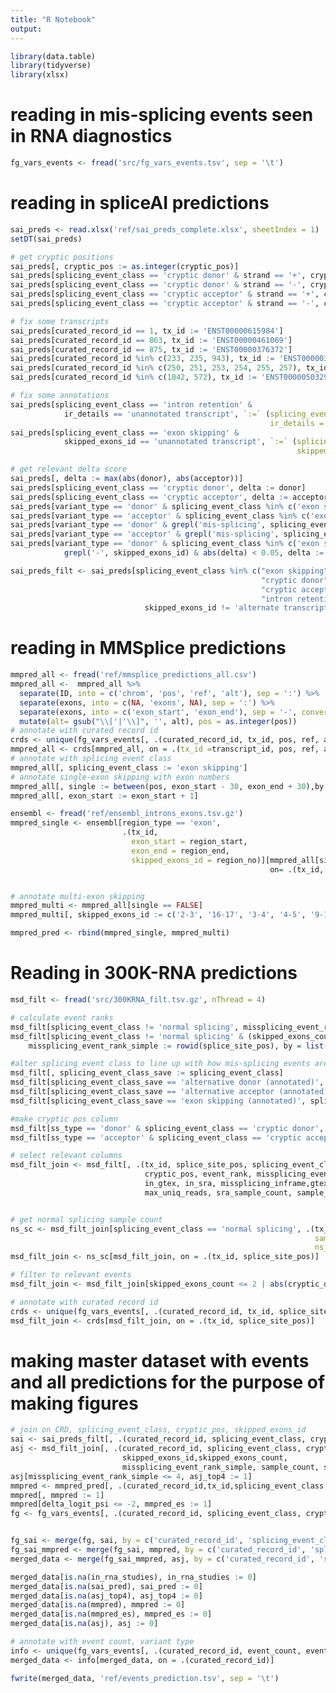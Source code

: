 ```yaml
---
title: "R Notebook"
output: 
---
```


```r
library(data.table)
library(tidyverse)
library(xlsx)
```

# reading in mis-splicing events seen in RNA diagnostics 

```r
fg_vars_events <- fread('src/fg_vars_events.tsv', sep = '\t')
```

# reading in spliceAI predictions

```r
sai_preds <- read.xlsx('ref/sai_preds_complete.xlsx', sheetIndex = 1)
setDT(sai_preds)

# get cryptic positions
sai_preds[, cryptic_pos := as.integer(cryptic_pos)]
sai_preds[splicing_event_class == 'cryptic donor' & strand == '+', cryptic_pos := gpos + 1]
sai_preds[splicing_event_class == 'cryptic donor' & strand == '-', cryptic_pos := gpos - 1]
sai_preds[splicing_event_class == 'cryptic acceptor' & strand == '+', cryptic_pos := gpos - 1]
sai_preds[splicing_event_class == 'cryptic acceptor' & strand == '-', cryptic_pos := gpos + 1]

# fix some transcripts
sai_preds[curated_record_id == 1, tx_id := 'ENST00000615984']
sai_preds[curated_record_id == 863, tx_id := 'ENST00000461069']
sai_preds[curated_record_id == 875, tx_id := 'ENST00000376372']
sai_preds[curated_record_id %in% c(233, 235, 943), tx_id := 'ENST00000357033']
sai_preds[curated_record_id %in% c(250, 251, 253, 254, 255, 257), tx_id := 'ENST00000397345']
sai_preds[curated_record_id %in% c(1042, 572), tx_id := 'ENST00000503292']

# fix some annotations
sai_preds[splicing_event_class == 'intron retention' &
            ir_details == 'unannotated transcript', `:=` (splicing_event_class =  "unannotated splice site hit",
                                                          ir_details = NA)]
sai_preds[splicing_event_class == 'exon skipping' &
            skipped_exons_id == 'unannotated transcript', `:=` (splicing_event_class =  "unannotated splice site hit",
                                                                skipped_exons_id = NA)]

# get relevant delta score
sai_preds[, delta := max(abs(donor), abs(acceptor))]
sai_preds[splicing_event_class == 'cryptic donor', delta := donor]
sai_preds[splicing_event_class == 'cryptic acceptor', delta := acceptor]
sai_preds[variant_type == 'donor' & splicing_event_class %in% c('exon skipping', 'intron retention'), delta := acceptor]
sai_preds[variant_type == 'acceptor' & splicing_event_class %in% c('exon skipping', 'intron retention'), delta := donor]
sai_preds[variant_type == 'donor' & grepl('mis-splicing', splicing_event_class), delta := donor]
sai_preds[variant_type == 'acceptor' & grepl('mis-splicing', splicing_event_class), delta := acceptor]
sai_preds[variant_type == 'donor' & splicing_event_class %in% c('exon skipping') &
            grepl('-', skipped_exons_id) & abs(delta) < 0.05, delta := donor]

sai_preds_filt <- sai_preds[splicing_event_class %in% c("exon skipping", 
                                                        "cryptic donor", 
                                                        "cryptic acceptor",
                                                        "intron retention") &
                              skipped_exons_id != 'alternate transcript']
```


# reading in MMSplice predictions

```r
mmpred_all <- fread('ref/mmsplice_predictions_all.csv')
mmpred_all <-  mmpred_all %>% 
  separate(ID, into = c('chrom', 'pos', 'ref', 'alt'), sep = ':') %>%
  separate(exons, into = c(NA, 'exons', NA), sep = ':') %>%
  separate(exons, into = c('exon_start', 'exon_end'), sep = '-', convert = TRUE) %>%
  mutate(alt= gsub("\\['|'\\]", '', alt), pos = as.integer(pos))
# annotate with curated record id
crds <- unique(fg_vars_events[, .(curated_record_id, tx_id, pos, ref, alt)])
mmpred_all <- crds[mmpred_all, on = .(tx_id =transcript_id, pos, ref, alt)][!is.na(curated_record_id)]
# annotate with splicing event class
mmpred_all[, splicing_event_class := 'exon skipping']
# annotate single-exon skipping with exon numbers
mmpred_all[, single := between(pos, exon_start - 30, exon_end + 30),by = 1:nrow(mmpred_all)]
mmpred_all[, exon_start := exon_start + 1]

ensembl <- fread('ref/ensembl_introns_exons.tsv.gz')
mmpred_single <- ensembl[region_type == 'exon', 
                         .(tx_id, 
                           exon_start = region_start, 
                           exon_end = region_end, 
                           skipped_exons_id = region_no)][mmpred_all[single == TRUE], 
                                                          on= .(tx_id, exon_start, exon_end)]


# annotate multi-exon skipping
mmpred_multi <- mmpred_all[single == FALSE]
mmpred_multi[, skipped_exons_id := c('2-3', '16-17', '3-4', '4-5', '9-10')]

mmpred_pred <- rbind(mmpred_single, mmpred_multi)
```

# Reading in 300K-RNA predictions

```r
msd_filt <- fread('src/300KRNA_filt.tsv.gz', nThread = 4)

# calculate event ranks
msd_filt[splicing_event_class != 'normal splicing', missplicing_event_rank := rowid(splice_site_pos), by = list(tx_id)]
msd_filt[splicing_event_class != 'normal splicing' & (skipped_exons_count <= 2 |abs(cryptic_distance) <= 600),
    missplicing_event_rank_simple := rowid(splice_site_pos), by = list(tx_id)]

#alter splicing event class to line up with how mis-splicing events are annotated
msd_filt[, splicing_event_class_save := splicing_event_class]
msd_filt[splicing_event_class_save == 'alternative donor (annotated)', splicing_event_class := 'cryptic donor']
msd_filt[splicing_event_class_save == 'alternative acceptor (annotated)', splicing_event_class := 'cryptic acceptor']
msd_filt[splicing_event_class_save == 'exon skipping (annotated)', splicing_event_class := 'exon skipping']

#make cryptic pos column
msd_filt[ss_type == 'donor' & splicing_event_class == 'cryptic donor', cryptic_pos := donor_pos]
msd_filt[ss_type == 'acceptor' & splicing_event_class == 'cryptic acceptor', cryptic_pos := acceptor_pos]

# select relevant columns
msd_filt_join <- msd_filt[, .(tx_id, splice_site_pos, splicing_event_class, skipped_exons_id,
                              cryptic_pos, event_rank, missplicing_event_rank, missplicing_event_rank_simple,
                              in_gtex, in_sra, missplicing_inframe,gtex_sample_count,
                              max_uniq_reads, sra_sample_count, sample_count, cryptic_distance,skipped_exons_count)]


# get normal splicing sample count
ns_sc <- msd_filt_join[splicing_event_class == 'normal splicing', .(tx_id, splice_site_pos,
                                                                    sample_count_ns =sample_count,
                                                                    ns_reads = max_uniq_reads)]
msd_filt_join <- ns_sc[msd_filt_join, on = .(tx_id, splice_site_pos)]

# filter to relevant events
msd_filt_join <- msd_filt_join[skipped_exons_count <= 2 | abs(cryptic_distance) <= 600]

# annotate with curated record id
crds <- unique(fg_vars_events[, .(curated_record_id, tx_id, splice_site_pos)])
msd_filt_join <- crds[msd_filt_join, on = .(tx_id, splice_site_pos)]
```

# making master dataset with events and all predictions for the purpose of making figures

```r
# join on CRD, splicing_event_class, cryptic_pos, skipped_exons_id
sai <- sai_preds_filt[, .(curated_record_id, splicing_event_class, cryptic_pos, skipped_exons_id, delta, sai_pred = 1)]
asj <- msd_filt_join[, .(curated_record_id, splicing_event_class, cryptic_pos, cryptic_distance, 
                         skipped_exons_id,skipped_exons_count,
                         missplicing_event_rank_simple, sample_count, sample_count_ns, asj = 1)]
asj[missplicing_event_rank_simple <= 4, asj_top4 := 1]
mmpred <- mmpred_pred[, .(curated_record_id,tx_id,splicing_event_class, skipped_exons_id, delta_logit_psi, cryptic_pos = NA)]
mmpred[, mmpred := 1]
mmpred[delta_logit_psi <= -2, mmpred_es := 1]
fg <- fg_vars_events[, .(curated_record_id, splicing_event_class, cryptic_pos, skipped_exons_id, cryptic_modified_event_flag, in_rna_studies = 1)]


fg_sai <- merge(fg, sai, by = c('curated_record_id', 'splicing_event_class', 'cryptic_pos', 'skipped_exons_id'), all = T)
fg_sai_mmpred <- merge(fg_sai, mmpred, by = c('curated_record_id', 'splicing_event_class', 'cryptic_pos', 'skipped_exons_id'), all = T)
merged_data <- merge(fg_sai_mmpred, asj, by = c('curated_record_id', 'splicing_event_class', 'cryptic_pos', 'skipped_exons_id'), all = T)

merged_data[is.na(in_rna_studies), in_rna_studies := 0]
merged_data[is.na(sai_pred), sai_pred := 0]
merged_data[is.na(asj_top4), asj_top4 := 0]
merged_data[is.na(mmpred), mmpred := 0]
merged_data[is.na(mmpred_es), mmpred_es := 0]
merged_data[is.na(asj), asj := 0]

# annotate with event count, variant type
info <- unique(fg_vars_events[, .(curated_record_id, event_count, event_count_crypskip, variant_type, cryptic_modified_variant_flag)])
merged_data <- info[merged_data, on = .(curated_record_id)]

fwrite(merged_data, 'ref/events_prediction.tsv', sep = '\t')
```

